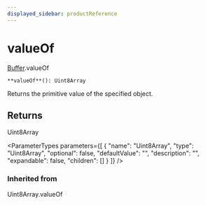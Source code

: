 ```yaml
---
displayed_sidebar: productReference
---
```



# valueOf

[Buffer](../../interfaces/Buffer.mdx).valueOf

`**valueOf**(): Uint8Array`

Returns the primitive value of the specified object.

## Returns

Uint8Array

<ParameterTypes parameters={[
  {
    "name": "Uint8Array",
    "type": "Uint8Array",
    "optional": false,
    "defaultValue": "",
    "description": "",
    "expandable": false,
    "children": []
  }
]} />

### Inherited from

Uint8Array.valueOf
